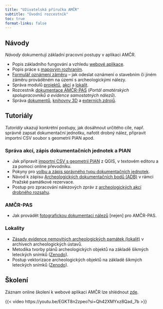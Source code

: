 ```yaml
---
title: "Uživatelská příručka AMČR"
subtitle: "Úvodní rozcestník"
toc: true
format-links: false
---
```


## Návody

*Návody* dokumentují základní pracovní postupy v aplikaci AMČR.

- Popis základního fungování a vzhledu [webové aplikace](gui.qmd).
- Popis práce s [mapovým rozhraním](mapa.qmd).
- [Formulář oznámení záměru](oznameni.qmd) -- jak odeslat oznámení o stavebním či jiném záměru prováděném na území s archeologickými nálezy.
- Správa modulů [projektů](projekty.qmd), [akcí](akce.qmd) a [lokalit](lokality.qmd).
- Rozcestník [dokumentace AMČR-PAS](amcr-pas/index.qmd) (*Portál amatérských spolupracovníků a evidence samostatných nálezů*).
- Správa [dokumentů](dokumenty.qmd), [knihovny 3D](knihovna3d.qmd) a [externích zdrojů](externi.qmd).


## Tutoriály 

*Tutoriály* ukazují konkrétní postupy, jak dosáhnout určitého cíle, např. správně zapsat dokumentační jednotku, nafotit drobný nález, připravit importní CSV soubor s geometrií PIAN apod.


### Správa akcí, zápis dokumentačních jednotek a PIAN

- Jak připravit [importní CSV s geometrií PIAN](pian-import.qmd) z QGIS, v textovém editoru a za pomoci online převodníku.
- Pokyny pro [volbu a zápis správného typu dokumentačních jednotek](dj.qmd).
- Návod k zápisu [Archeologických dokumentačních bodů (ADB)](adb.qmd) v rámci Pražské památkové rezervace.
- Postup pro zpracování nálezových zpráv z [archeologických akcí drobného rozsahu](drobne-akce.qmd).


### AMČR-PAS 

- Jak provádět [fotografickou dokumentaci nálezů](amcr-pas/foto.qmd) [nejen] pro AMČR-PAS.


### Lokality 

- [Zásady evidence nemovitých archeologických památek (lokalit)](lokality-metodika.qmd) v archivech archeologických ústavů.
- Metodika tvorby plánů archeologických objektů na základě šikmých leteckých snímků ([Zenodo](https://doi.org/10.5281/zenodo.7925830){.external}).
- Postup vektorizace archeologických objektů na základě šikmých leteckých snímků ([Zenodo](https://doi.org/10.5281/zenodo.7925795){.external}).


## Školení

Záznam online školení k webové aplikaci AMČR lze shlédnout [zde](https://youtu.be/EGKT8n2zpeo?si=Qh42XMYxz8Qad_7b){.external}.

{{< video https://youtu.be/EGKT8n2zpeo?si=Qh42XMYxz8Qad_7b >}}
